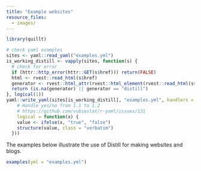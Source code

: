 ```yaml
---
title: "Example websites"
resource_files:
  - images/
---
```


```r
library(quillt)
```

```r
# check yaml examples
sites <- yaml::read_yaml("examples.yml")
is_working_distill <- vapply(sites, function(s) {
  # check for error
  if (httr::http_error(httr::GET(s$href))) return(FALSE)
  html <- rvest::read_html(s$href)
  generator <- rvest::html_attr(rvest::html_element(rvest::read_html(s$href), "meta[name='generator']"), "content")
  return (is.na(generator) || generator == "distill")
}, logical(1))
yaml::write_yaml(sites[is_working_distill], "examples.yml", handlers = list(
    # Handle yes/no from 1.1 to 1.2
    # https://github.com/vubiostat/r-yaml/issues/131
    logical = function(x) {
    value <- ifelse(x, "true", "false")
    structure(value, class = "verbatim")
  }))
```

The examples below illustrate the use of Distill for making websites and blogs.

```r
examples(yml = "examples.yml")
```

